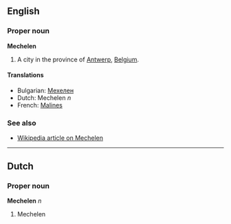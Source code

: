==English==
===Proper noun===
'''Mechelen'''

#A city in the province of [[Antwerp]], [[Belgium]].

====Translations====
*Bulgarian: [[Мехелен]]
*Dutch: Mechelen ''n''
*French: [[Malines]]

===See also===
*[[en:Mechelen|Wikipedia article on Mechelen]]

----
==Dutch==
===Proper noun===
'''Mechelen''' ''n''

#Mechelen